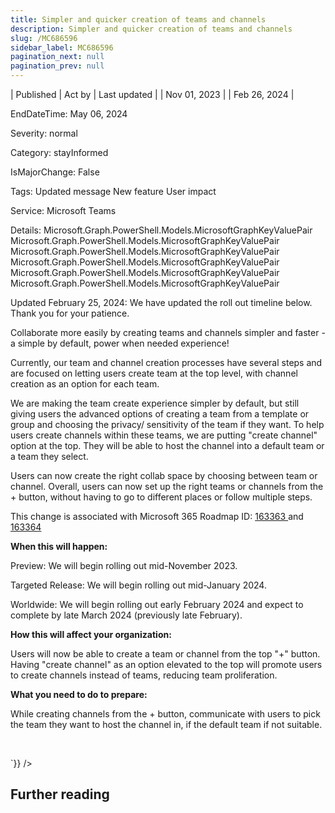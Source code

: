 ```yaml
---
title: Simpler and quicker creation of teams and channels
description: Simpler and quicker creation of teams and channels
slug: /MC686596
sidebar_label: MC686596
pagination_next: null
pagination_prev: null
---
```



| Published | Act by | Last updated |
| Nov 01, 2023 |  | Feb 26, 2024 |

EndDateTime: May 06, 2024

Severity: normal

Category: stayInformed

IsMajorChange: False

Tags: Updated message New feature User impact

Service: Microsoft Teams

Details: Microsoft.Graph.PowerShell.Models.MicrosoftGraphKeyValuePair Microsoft.Graph.PowerShell.Models.MicrosoftGraphKeyValuePair Microsoft.Graph.PowerShell.Models.MicrosoftGraphKeyValuePair Microsoft.Graph.PowerShell.Models.MicrosoftGraphKeyValuePair Microsoft.Graph.PowerShell.Models.MicrosoftGraphKeyValuePair Microsoft.Graph.PowerShell.Models.MicrosoftGraphKeyValuePair

<div dangerouslySetInnerHTML={{__html:`
<p style="">Updated February 25, 2024: We have updated the roll out timeline below. Thank you for your patience.</p><p style="">Collaborate more easily by creating teams and channels simpler and faster - a simple by default, power when needed experience!<br></p><p> Currently, our team and channel creation processes have several steps and are focused on letting users create team at the top level, with channel creation as an option for each team. </p><p> We are making the team create experience simpler by default, but still giving users the advanced options of creating a team from a template or group and choosing the privacy/ sensitivity of the team if they want. To help users create channels within these teams, we are putting "create channel" option at the top. They will be able to host the channel into a default team or a team they select. </p><p> Users can now create the right collab space by choosing between team or channel. Overall, users can now set up the right teams or channels from the + button, without having to go to different places or follow multiple steps.</p><p>This change is associated with Microsoft 365 Roadmap ID: <a href="https://www.microsoft.com/microsoft-365/roadmap?rtc=1%26filters=&amp;searchterms=163363" target="_blank">163363 </a>and <a href="https://www.microsoft.com/microsoft-365/roadmap?rtc=1%26filters=&amp;searchterms=163364" target="_blank">163364</a></p>
<p><b>When this will happen:</b><br></p><p>Preview: We will begin rolling out mid-November 2023.</p><p>Targeted Release: We will begin rolling out mid-January 2024.</p><p>Worldwide: We will begin rolling out early February 2024 and expect to complete by late March 2024 (previously late February).</p>

<p><b>How this will affect your organization:</b></p><p>Users will now be able to create a team or channel from the top "+" button. Having "create channel" as an option elevated to the top will promote users to create channels instead of teams, reducing team proliferation.&nbsp;</p>
<p><b>What you need to do to prepare:</b></p>
<p>While creating channels from the + button, communicate with users to pick the team they want to host the channel in, if the default team if not suitable.&nbsp;</p>

<p><br></p>
`}} />

## Further reading
